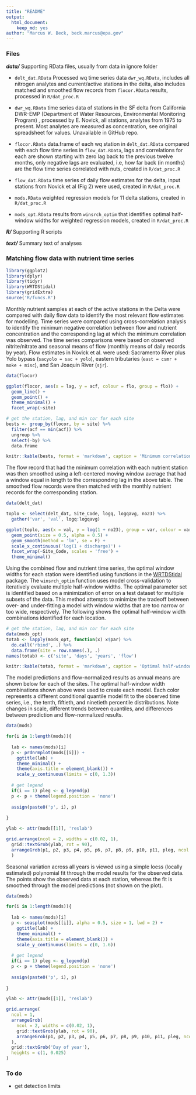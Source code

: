 ```yaml
---
title: "README"
output: 
  html_document:
    keep_md: yes
author: "Marcus W. Beck, beck.marcus@epa.gov"
---
```


### Files

**_data/_** Supporting RData files, usually from data in ignore folder 

* `delt_dat.RData` Processed wq time series data `dwr_wq.RData`, includes all nitrogen analytes and current/active stations in the delta, also includes matched and smoothed flow records from `flocor.RData` results, processed in `R/dat_proc.R`

* `dwr_wq.RData` time series data of stations in the SF delta from California DWR-EMP (Department of Water Resources, Environmental Monitoring Program) , processed by E. Novick, all stations, analytes from 1975 to present.  Most analytes are measured as concentration, see original spreadsheet for values.  Unavailable in GitHub repo.

* `flocor.RData` data.frame of each wq station in `delt_dat.RData` compared with each flow time series in `flow_dat.RData`, lags and correlations for each are shown starting with zero lag back to the previous twelve months, only negative lags are evaluated, i.e, how far back (in months) are the flow time series correlated with nuts, created in `R/dat_proc.R`

* `flow_dat.RData` time series of daily flow estimates for the delta, input stations from Novick et al (Fig 2) were used, created in `R/dat_proc.R` 

* `mods.RData` weighted regression models for 11 delta stations, created in `R/dat_proc.R` 

* `mods_opt.RData` results from `winsrch_optim` that identifies optimal half-window widths for weighted regression models,  created in `R/dat_proc.R`

**_R/_** Supporting R scripts

**_text/_** Summary text of analyses

### Matching flow data with nutrient time series

```r
library(ggplot2)
library(dplyr)
library(tidyr)
library(WRTDStidal)
library(gridExtra)
source('R/funcs.R')
```

Monthly nutrient samples at each of the active stations in the Delta were compared with daily flow data to identify the most relevant flow estimates for modelling.  Time series were compared using cross-correlation analysis to identify the minimum negative correlation between flow and nutrient concentration and the corresponding lag at which the minimum correlation was observed.  The time series comparisons were based on observed nitrite/nitrate and seasonal means of flow (monthly means of daily records by year).  Flow estimates in Novick et al. were used: Sacramento River plus Yolo bypass (`sacyolo = sac + yolo`), eastern tributaries (`east = csmr + moke + misc`), and San Joaquin River (`sjr`). 

```r
data(flocor)

ggplot(flocor, aes(x = lag, y = acf, colour = flo, group = flo)) +
  geom_line() + 
  geom_point() + 
  theme_minimal() +
  facet_wrap(~site)
```

```r
# get the station, lag, and min cor for each site
bests <- group_by(flocor, by = site) %>% 
  filter(acf == min(acf)) %>%
  ungroup %>% 
  select(-by) %>% 
  data.frame

knitr::kable(bests, format = 'markdown', caption = 'Minimum correlations and lags of each nutrient station that corresponded to the flow estimates')
```

The flow record that had the minimum correlation with each nutrient station was then smoothed using a left-centered moving window average that had a window equal in length to the corresponding lag in the above table.  The smoothed flow records were then matched with the monthly nutrient records for the corresponding station.  

```r
data(delt_dat)

toplo <- select(delt_dat, Site_Code, logq, logqavg, no23) %>% 
  gather('var', 'val', logq:logqavg)

ggplot(toplo, aes(x = val, y = log(1 + no23), group = var, colour = var)) +
  geom_point(size = 0.5, alpha = 0.5) + 
  geom_smooth(method = 'lm', se = F) + 
  scale_x_continuous('log(1 + discharge)') + 
  facet_wrap(~Site_Code, scales = 'free') + 
  theme_minimal()

```

Using the combined flow and nutrient time series, the optimal window widths for each station were identified using functions in the [WRTDStidal](https://github.com/fawda123/WRTDStidal) package.  The `winsrch_optim` function uses model cross-validation to iteratively evaluate multiple half-window widths.  The optimal parameter set is identified based on a minimization of error on a test dataset for multiple subsets of the data.  This method attempts to minimize the tradeoff between over- and under-fitting a model with window widths that are too narrow or too wide, respectively.  The following shows the optimal half-window width combinations identified for each location.  

```r
# get the station, lag, and min cor for each site
data(mods_opt)
totab <- lapply(mods_opt, function(x) x$par) %>% 
  do.call('rbind', .) %>% 
  data.frame(site = row.names(.), .)
names(totab) <- c('site', 'days', 'years', 'flow')

knitr::kable(totab, format = 'markdown', caption = 'Optimal half-window width combinations for each station.  The columns refer to optimal widths for days, years, and flow.  The window width for flow is a propoortion of the total range.', row.names = F, digits = 2)
```

The model predictions and flow-normalized results as annual means are shown below for each of the sites.  The optimal half-window width combinations shown above were used to create each model.  Each color represents a different conditional quantile model fit to the observed time series, i.e., the tenth, fiftieth, and ninetieth percentile distributions.  Note changes in scale, different trends between quantiles, and differences between prediction and flow-normalized results.

```r
data(mods)

for(i in 1:length(mods)){
  
  lab <- names(mods)[i]
  p <- prdnrmplot(mods[[i]]) +
    ggtitle(lab) + 
    theme_minimal() +
    theme(axis.title = element_blank()) +
    scale_y_continuous(limits = c(0, 1.3))
  
  # get legend
  if(i == 1) pleg <- g_legend(p)
  p <- p + theme(legend.position = 'none')
  
  assign(paste0('p', i), p)
  
}

ylab <- attr(mods[[1]], 'reslab')

grid.arrange(ncol = 2, widths = c(0.02, 1),
  grid::textGrob(ylab, rot = 90), 
  arrangeGrob(p1, p2, p3, p4, p5, p6, p7, p8, p9, p10, p11, pleg, ncol = 4)
  )

```

Seasonal variation across all years is viewed using a simple loess (locally estimated) polynomial fit through the model results for the observed data. The points show the observed data at each station, whereas the fit is smoothed through the model predictions (not shown on the plot).

```r
data(mods)

for(i in 1:length(mods)){
  
  lab <- names(mods)[i]
  p <- seasplot(mods[[i]], alpha = 0.5, size = 1, lwd = 2) +
    ggtitle(lab) + 
    theme_minimal() +
    theme(axis.title = element_blank()) +
    scale_y_continuous(limits = c(0, 1.6))
    
  # get legend
  if(i == 1) pleg <- g_legend(p)
  p <- p + theme(legend.position = 'none')
  
  assign(paste0('p', i), p)
  
}

ylab <- attr(mods[[1]], 'reslab')

grid.arrange(
  ncol = 1, 
  arrangeGrob(
    ncol = 2, widths = c(0.02, 1),
    grid::textGrob(ylab, rot = 90), 
    arrangeGrob(p1, p2, p3, p4, p5, p6, p7, p8, p9, p10, p11, pleg, ncol = 4)
  ), 
  grid::textGrob('Day of year'), 
  heights = c(1, 0.025)
)

```

### To do 

* get detection limits

